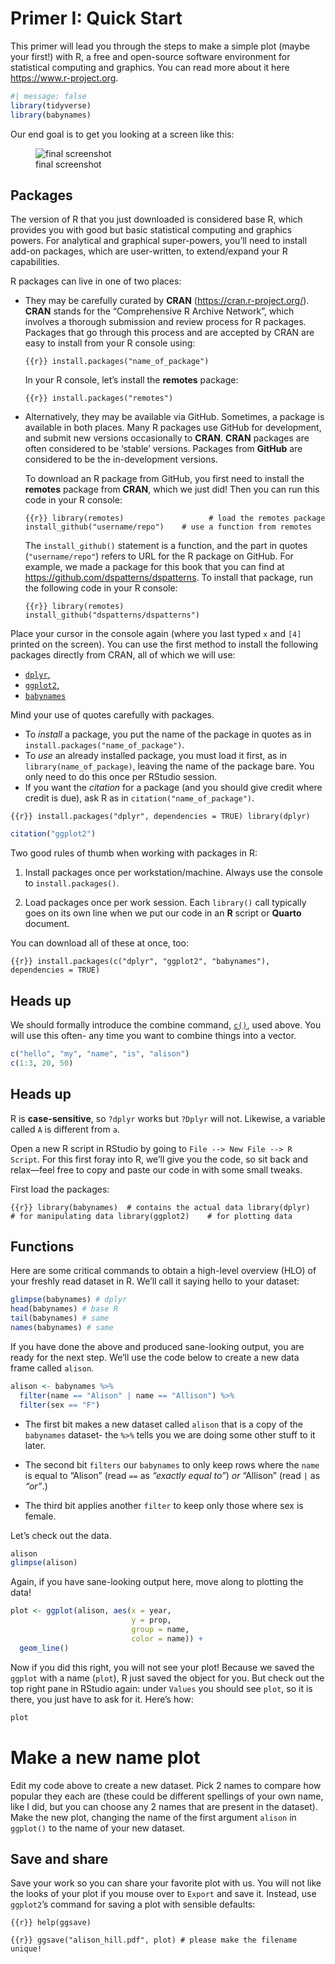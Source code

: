# Primer I: Quick Start {.unnumbered}

This primer will lead you through the steps to make a simple plot (maybe your first!) with R, a free and open-source software environment for statistical computing and graphics. You can read more about it here <https://www.r-project.org>.

```r
#| message: false
library(tidyverse)
library(babynames)
```

Our end goal is to get you looking at a screen like this:

![final screenshot](img/final-screenshot.png)

## Packages

The version of R that you just downloaded is considered base R, which provides you with good but basic statistical computing and graphics powers. For analytical and graphical super-powers, you'll need to install add-on packages, which are user-written, to extend/expand your R capabilities.

R packages can live in one of two places:

-   They may be carefully curated by **CRAN** (<https://cran.r-project.org/>). **CRAN** stands for the "Comprehensive R Archive Network", which involves a thorough submission and review process for R packages. Packages that go through this process and are accepted by CRAN are easy to install from your R console using:

    ``` {{r}}
    install.packages("name_of_package")
    ```

    In your R console, let's install the **remotes** package:

    ``` {{r}}
    install.packages("remotes")
    ```

-   Alternatively, they may be available via GitHub. Sometimes, a package is available in both places. Many R packages use GitHub for development, and submit new versions occasionally to **CRAN**. **CRAN** packages are often considered to be 'stable' versions. Packages from **GitHub** are considered to be the in-development versions.

    To download an R package from GitHub, you first need to install the **remotes** package from **CRAN**, which we just did! Then you can run this code in your R console:

    ``` {{r}}
    library(remotes)                   # load the remotes package
    install_github("username/repo")    # use a function from remotes
    ```

    The `install_github()` statement is a function, and the part in quotes (`"username/repo"`) refers to URL for the R package on GitHub. For example, we made a package for this book that you can find at <https://github.com/dspatterns/dspatterns>. To install that package, run the following code in your R console:

    ``` {{r}}
    library(remotes)                   
    install_github("dspatterns/dspatterns")    
    ```

Place your cursor in the console again (where you last typed `x` and `[4]` printed on the screen). You can use the first method to install the following packages directly from CRAN, all of which we will use:

-   [`dplyr`,](http://dplyr.tidyverse.org)
-   [`ggplot2`,](http://ggplot2.tidyverse.org)
-   [`babynames`](https://github.com/hadley/babynames)

Mind your use of quotes carefully with packages.

-   To *install* a package, you put the name of the package in quotes as in `install.packages("name_of_package")`.
-   To *use* an already installed package, you must load it first, as in `library(name_of_package)`, leaving the name of the package bare. You only need to do this once per RStudio session.
-   If you want the *citation* for a package (and you should give credit where credit is due), ask R as in `citation("name_of_package")`.

``` {{r}}
install.packages("dplyr", dependencies = TRUE)
library(dplyr)
```

```r
citation("ggplot2")
```

Two good rules of thumb when working with packages in R:

1.  Install packages once per workstation/machine. Always use the console to `install.packages()`.

2.  Load packages once per work session. Each `library()` call typically goes on its own line when we put our code in an **R** script or **Quarto** document.

You can download all of these at once, too:

``` {{r}}
install.packages(c("dplyr", "ggplot2", "babynames"), 
                 dependencies = TRUE)
```

::: callout-tip
## Heads up

We should formally introduce the combine command, [`c()`](http://stat.ethz.ch/R-manual/R-patched/library/base/html/c.html), used above. You will use this often- any time you want to combine things into a vector.
:::

```r
c("hello", "my", "name", "is", "alison")
c(1:3, 20, 50)
```

::: callout-tip
## Heads up

R is **case-sensitive**, so `?dplyr` works but `?Dplyr` will not. Likewise, a variable called `A` is different from `a`.
:::

Open a new R script in RStudio by going to `File --> New File --> R Script`. For this first foray into R, we'll give you the code, so sit back and relax---feel free to copy and paste our code in with some small tweaks.

First load the packages:

``` {{r}}
library(babynames)  # contains the actual data
library(dplyr)      # for manipulating data
library(ggplot2)    # for plotting data
```

## Functions

Here are some critical commands to obtain a high-level overview (HLO) of your freshly read dataset in R. We'll call it saying hello to your dataset:

```r
glimpse(babynames) # dplyr
head(babynames) # base R
tail(babynames) # same
names(babynames) # same
```

If you have done the above and produced sane-looking output, you are ready for the next step. We'll use the code below to create a new data frame called `alison`.

```r
alison <- babynames %>%
  filter(name == "Alison" | name == "Allison") %>% 
  filter(sex == "F") 
```

-   The first bit makes a new dataset called `alison` that is a copy of the `babynames` dataset- the `%>%` tells you we are doing some other stuff to it later.

-   The second bit `filters` our `babynames` to only keep rows where the `name` is equal to "Alison" (read `==` as *"exactly equal to"*) *or* "Allison" (read `|` as *"or"*.)

-   The third bit applies another `filter` to keep only those where sex is female.

Let's check out the data.

```r
alison
glimpse(alison)
```

Again, if you have sane-looking output here, move along to plotting the data!

```r
plot <- ggplot(alison, aes(x = year, 
                           y = prop,  
                           group = name, 
                           color = name)) + 
  geom_line()  
```

Now if you did this right, you will not see your plot! Because we saved the `ggplot` with a name (`plot`), R just saved the object for you. But check out the top right pane in RStudio again: under `Values` you should see `plot`, so it is there, you just have to ask for it. Here's how:

```r
plot 
```

# Make a new name plot

Edit my code above to create a new dataset. Pick 2 names to compare how popular they each are (these could be different spellings of your own name, like I did, but you can choose any 2 names that are present in the dataset). Make the new plot, changing the name of the first argument `alison` in `ggplot()` to the name of your new dataset.

## Save and share

Save your work so you can share your favorite plot with us. You will not like the looks of your plot if you mouse over to `Export` and save it. Instead, use `ggplot2`'s command for saving a plot with sensible defaults:

``` {{r}}
help(ggsave)
```

``` {{r}}
ggsave("alison_hill.pdf", plot) # please make the filename unique!
```
